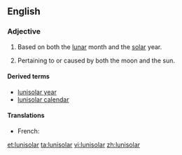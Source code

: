 ==English==
===Adjective===
{{en-adj|-}}

# {{context|of a calendar}} Based on both the [[lunar]] month and the [[solar]] year.
# Pertaining to or caused by both the moon and the sun.

====Derived terms====
* [[lunisolar year]]
* [[lunisolar calendar]]

====Translations====
{{trans-top|}}
* French: {{t+|fr|lunisolaire}}
{{trans-mid}}
{{trans-bottom}}

[[et:lunisolar]]
[[ta:lunisolar]]
[[vi:lunisolar]]
[[zh:lunisolar]]